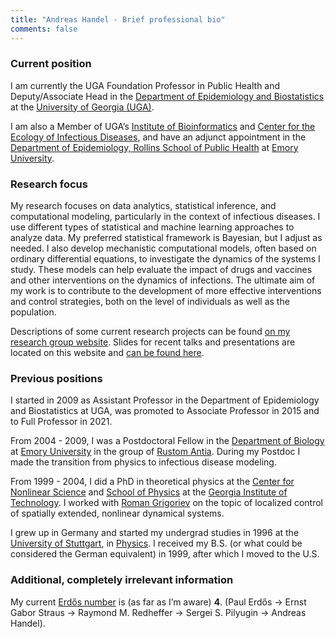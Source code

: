 ```yaml
---
title: "Andreas Handel - Brief professional bio"
comments: false
---
```




### Current position

I am currently the UGA Foundation Professor in Public Health and Deputy/Associate Head in the [Department of Epidemiology and Biostatistics](https://publichealth.uga.edu/departments/epidemiology-biostatistics/) at the [University of Georgia (UGA)](https://www.uga.edu/).

I am also a Member of UGA's [Institute of Bioinformatics](https://iob.uga.edu/) and [Center for the Ecology of Infectious Diseases](https://www.ceid.uga.edu/), and have an adjunct appointment in the [Department of Epidemiology, Rollins School of Public Health](https://sph.emory.edu/departments/epi/index.html) at [Emory University](http://www.emory.edu/). 



### Research focus

My research focuses on data analytics, statistical inference, and computational modeling, particularly in the context of infectious diseases. I use different types of statistical and machine learning approaches to analyze data. My preferred statistical framework is Bayesian, but I adjust as needed. I also develop mechanistic computational models, often based on ordinary differential equations, to investigate the dynamics of the systems I study. These models can help evaluate the impact of drugs and vaccines and other interventions on the dynamics of infections. The ultimate aim of my work is to contribute to the development of more effective interventions and control strategies, both on the level of individuals as well as the population.

 
<!-- My work covers both the individual level (the immunology, virology, microbiology scale) and the population level (the epidemiology, ecology, evolution scale).  -->

Descriptions of some current research projects can be found [on my research group website](https://handelgroup.uga.edu/). Slides for recent talks and presentations are located on this website and [can be found here](presentations.qmd).


### Previous positions

I started in 2009 as Assistant Professor in the Department of Epidemiology and Biostatistics at UGA, was promoted to Associate Professor in 2015 and to Full Professor in 2021. 

From 2004 - 2009, I was a Postdoctoral Fellow in the [Department of Biology](http://www.biology.emory.edu/) 
at [Emory University](http://www.emory.edu/) in the group of [Rustom Antia](http://www.biology.emory.edu/Antia/). During my Postdoc I made the transition from physics to infectious disease modeling. 

From 1999 - 2004, I did a PhD in theoretical physics at the [Center for Nonlinear Science](https://cns.gatech.edu/) and 
[School of Physics](https://www.physics.gatech.edu/) at the [Georgia Institute of Technology](https://www.gatech.edu/). 
I worked with [Roman Grigoriev](https://cns.gatech.edu/~roman/) on the topic of localized control of spatially extended, nonlinear dynamical systems. 

I grew up in Germany and started my undergrad studies in 1996 at the [University of Stuttgart](https://www.uni-stuttgart.de/en/), in [Physics](https://www.f08.uni-stuttgart.de/en/physics/). I received my B.S. (or what could be considered the German equivalent) in 1999, after which I moved to the U.S.


### Additional, completely irrelevant information 

My current [Erdős number](http://en.wikipedia.org/wiki/Erd%C5%91s_number) is (as far as I'm aware) __4__. 
(Paul Erdős -> Ernst Gabor Straus -> Raymond M. Redheffer -> Sergei S. Pilyugin -> Andreas Handel).

